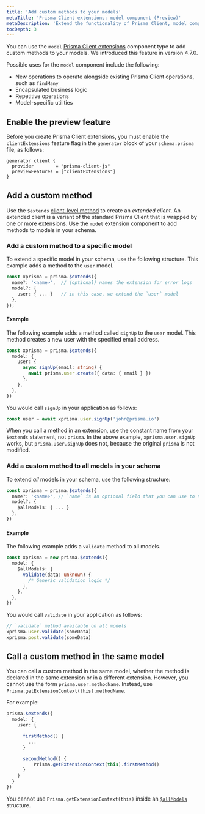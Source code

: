 ```yaml
---
title: 'Add custom methods to your models'
metaTitle: 'Prisma Client extensions: model component (Preview)'
metaDescription: 'Extend the functionality of Prisma Client, model component'
tocDepth: 3
---
```


<TopBlock>

You can use the `model` [Prisma Client extensions](/concepts/components/prisma-client/client-extensions) component type to add custom methods to your models. We introduced this feature in version 4.7.0.

Possible uses for the `model` component include the following:

- New operations to operate alongside existing Prisma Client operations, such as `findMany`
- Encapsulated business logic
- Repetitive operations
- Model-specific utilities

</TopBlock>

## Enable the preview feature

Before you create Prisma Client extensions, you must enable the `clientExtensions` feature flag in the `generator` block of your `schema.prisma` file, as follows:

```prisma
generator client {
  provider        = "prisma-client-js"
  previewFeatures = ["clientExtensions"]
}
```

## Add a custom method

Use the `$extends` [client-level method](/reference/api-reference/prisma-client-reference#client-methods) to create an _extended client_. An extended client is a variant of the standard Prisma Client that is wrapped by one or more extensions. Use the `model` extension component to add methods to models in your schema.

### Add a custom method to a specific model

To extend a specific model in your schema, use the following structure. This example adds a method to the `user` model.

```ts
const xprisma = prisma.$extends({
  name?: '<name>',  // (optional) names the extension for error logs
  model?: {
    user: { ... }   // in this case, we extend the `user` model
  },
});
```

#### Example

The following example adds a method called `signUp` to the `user` model. This method creates a new user with the specified email address.

```ts
const xprisma = prisma.$extends({
  model: {
    user: {
      async signUp(email: string) {
        await prisma.user.create({ data: { email } })
      },
    },
  },
})
```

You would call `signUp` in your application as follows:

```ts
const user = await xprisma.user.signUp('john@prisma.io')
```

When you call a method in an extension, use the constant name from your `$extends` statement, not `prisma`. In the above example, `xprisma.user.signUp` works, but `prisma.user.signUp` does not, because the original `prisma` is not modified.

### Add a custom method to all models in your schema

To extend _all_ models in your schema, use the following structure:

```ts
const xprisma = prisma.$extends({
  name?: '<name>', // `name` is an optional field that you can use to name the extension for error logs
  model?: {
    $allModels: { ... }
  },
})
```

#### Example

The following example adds a `validate` method to all models.

```ts
const xprisma = new prisma.$extends({
  model: {
    $allModels: {
      validate(data: unknown) {
        /* Generic validation logic */
      },
    },
  },
})
```

You would call `validate` in your application as follows:

```ts
// `validate` method available on all models
xprisma.user.validate(someData)
xprisma.post.validate(someData)
```

## Call a custom method in the same model

You can call a custom method in the same model, whether the method is declared in the same extension or in a different extension. However, you cannot use the form `prisma.user.methodName`. Instead, use `Prisma.getExtensionContext(this).methodName`.

For example:

```ts
prisma.$extends({
  model: {
    user: {

      firstMethod() {
        ...
      }

      secondMethod() {
          Prisma.getExtensionContext(this).firstMethod()
      }
    }
  }
})
```

You cannot use `Prisma.getExtensionContext(this)` inside an [`$allModels`](#add-a-custom-method-to-all-models-in-your-schema) structure.
